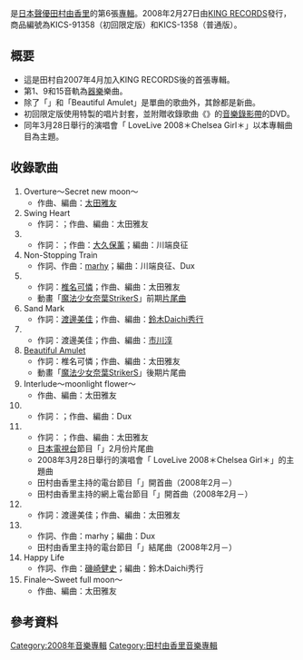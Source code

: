 {{Infobox Album |
| Name = {{lang|ja|十六夜の月、カナリアの恋。}}
| Type = [[專輯|專輯]]
| Artist = [[田村由香里|田村由香里]]
| Cover = KICS-91358.jpg
| Released = 2008年2月27日
| Recorded = 
| Genre = [[J-POP|J-POP]]
| Length = 59分24秒
| Label = [[KING_RECORDS|KING RECORDS]]
| Producer = [[太田雅友|太田雅友]]
| Reviews = [[Oricon|Oricon]]每週排行榜：上榜4週
*最高排名：第12位<ref>[http://www.oricon.co.jp/search/result.php?kbn=ja&types=rnk&year=2008&month=3&week=2&submit5.x=9&submit5.y=14 Oricon排行榜紀錄搜尋－2008年3月第2週]</ref>
| Last album = [[Sincerely_Dears...|Sincerely Dears...]]<br />（2007年）
| This album = '''{{lang|ja|十六夜の月、カナリアの恋。}}'''<br />（2008年）
| Next album = [[木漏れ日の花冠|木漏れ日の花冠]]<br />（2009年）
}}
{{japanese|japanese=十六夜の月、カナリアの恋。|kana=いざよいのつき、かなりあのこい。|romaji=Izayoi no Tsuki, Kanaria no Koi.}}

'''{{nihongo|十六夜之月、金絲雀之戀。|十六夜の月、カナリアの恋。}}'''是[[日本|日本]][[聲優|聲優]][[田村由香里|田村由香里]]的第6張[[專輯|專輯]]。2008年2月27日由[[KING_RECORDS|KING RECORDS]]發行，商品編號為KICS-91358（初回限定版）和KICS-1358（普通版）。

== 概要 ==
*這是田村自2007年4月加入KING RECORDS後的首張專輯。
*第1、9和15音軌為[[器樂|器樂]]樂曲。
*除了「{{lang|ja|星空のSpica}}」和「Beautiful Amulet」是單曲的歌曲外，其餘都是新曲。
*初回限定版使用特製的唱片封套，並附贈收錄歌曲《{{lang|ja|チェルシーガール}}》的[[音樂錄影帶|音樂錄影帶]]的DVD。
*同年3月28日舉行的演唱會「{{lang|ja|田村ゆかり}} Love{{Unicode|♥}}Live 2008＊Chelsea Girl＊」以本專輯曲目為主題。

== 收錄歌曲 ==
# Overture〜Secret new moon〜
#* 作曲、編曲：[[太田雅友|太田雅友]]
# Swing Heart
#* 作詞：{{lang|ja|うらん}}；作曲、編曲：太田雅友
# {{lang|ja|片想いルーレット}}
#* 作詞：{{lang|ja|うらん}}；作曲：[[大久保薰|大久保薰]]；編曲：川端良征
# Non-Stopping Train
#* 作詞、作曲：[[marhy|marhy]]；編曲：川端良征、Dux
# {{lang|ja|[[星空のSpica|星空のSpica]]}}
#* 作詞：[[椎名可憐|椎名可憐]]；作曲、編曲：太田雅友
#* 動畫「[[魔法少女奈葉StrikerS|魔法少女奈葉StrikerS]]」前期[[片尾曲|片尾曲]]
# Sand Mark
#* 作詞：[[渡邊美佳|渡邊美佳]]；作曲、編曲：[[鈴木Daichi秀行|鈴木Daichi秀行]]
# {{lang|fr|Petite lumière}}
#* 作詞：渡邊美佳；作曲、編曲：[[市川淳|市川淳]]
# [[Beautiful_Amulet|Beautiful Amulet]]
#* 作詞：椎名可憐；作曲、編曲：太田雅友
#* 動畫「[[魔法少女奈葉StrikerS|魔法少女奈葉StrikerS]]」後期片尾曲
# Interlude〜moonlight flower〜
#* 作曲、編曲：太田雅友
# {{lang|ja|お気に召すまま}}
#* 作詞：{{lang|ja|ふじのマナミ}}；作曲、編曲：Dux
# {{lang|ja|チェルシーガール}}
#*作詞：{{lang|ja|三井ゆきこ}}；作曲、編曲：太田雅友
#* [[日本電視台|日本電視台]]節目「{{lang|ja|汐留☆イベント部}}」2月份片尾曲
#* 2008年3月28日舉行的演唱會「{{lang|ja|田村ゆかり}} Love{{Unicode|♥}}Live 2008＊Chelsea Girl＊」的主題曲
#* 田村由香里主持的電台節目「{{lang|ja|田村ゆかりのいたずら黒うさぎ}}」開首曲（2008年2月－）
#* 田村由香里主持的網上電台節目「{{lang|ja|喫茶 黒うさぎ〜秘密の小部屋〜}}」開首曲（2008年2月－）
# {{lang|ja|恋は波のように}}
#* 作詞：渡邊美佳；作曲、編曲：太田雅友
# {{lang|ja|上弦の月}}
#* 作詞、作曲：marhy；編曲：Dux
#* 田村由香里主持的電台節目「{{lang|ja|田村ゆかりのいたずら黒うさぎ}}」結尾曲（2008年2月－）
# Happy Life
#* 作詞、作曲：[[磯崎健史|磯崎健史]]；編曲：鈴木Daichi秀行
# Finale〜Sweet full moon〜
#* 作曲、編曲：太田雅友

==參考資料==
{{Reflist}}

{{田村由香里}}

{{DEFAULTSORT:Izayoi no Tsuki, Kanaria no Koi.}}
[[Category:2008年音樂專輯|Category:2008年音樂專輯]]
[[Category:田村由香里音樂專輯|Category:田村由香里音樂專輯]]
